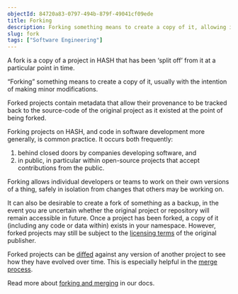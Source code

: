 ```yaml
---
objectId: 84720a83-0797-494b-879f-49041cf09ede
title: Forking
description: Forking something means to create a copy of it, allowing individual developers or teams to work on their own versions of it, in safe isolation.
slug: fork
tags: ["Software Engineering"]
---
```


A fork is a copy of a project in HASH that has been ‘split off’ from it at a particular point in time.

“Forking” something means to create a copy of it, usually with the intention of making minor modifications.

Forked projects contain metadata that allow their provenance to be tracked back to the source-code of the original project as it existed at the point of being forked.

Forking projects on HASH, and code in software development more generally, is common practice. It occurs both frequently:

1. behind closed doors by companies developing software, and
1. in public, in particular within open-source projects that accept contributions from the public.

Forking allows individual developers or teams to work on their own versions of a thing, safely in isolation from changes that others may be working on.

It can also be desirable to create a fork of something as a backup, in the event you are uncertain whether the original project or repository will remain accessible in future. Once a project has been forked, a copy of it (including any code or data within) exists in your namespace. However, forked projects may still be subject to the [licensing terms](https://hash.ai/glossary/model-licensing) of the original publisher.

Forked projects can be [diffed](https://hash.ai/glossary/diff) against any version of another project to see how they have evolved over time. This is especially helpful in the [merge process](https://hash.ai/glossary/merge).

Read more about [forking and merging](https://hash.dev/docs/simulations/creating-simulations/collaboration/forking-and-merging) in our docs.
